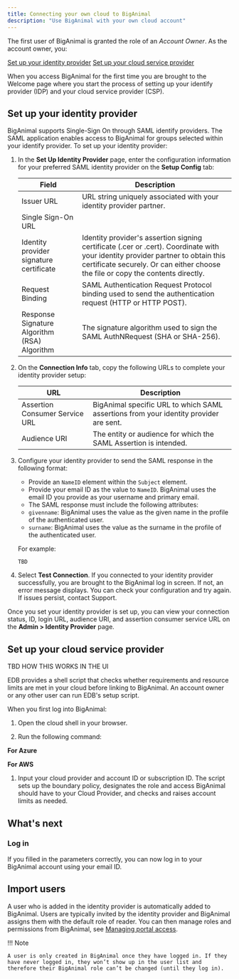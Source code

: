 ```yaml
---
title: Connecting your own cloud to BigAnimal
description: "Use BigAnimal with your own cloud account" 
---
```


The first user of BigAnimal is granted the role of an *Account Owner*. As the account owner, you:

[Set up your identity provider]()
[Set up your cloud service provider]()

When you access BigAnimal for the first time you are brought to the Welcome page where you start the process of setting up your identify provider (IDP) and your cloud service provider (CSP). 

## Set up your identity provider
BigAnimal supports Single-Sign On through SAML identify providers. The SAML application enables access to BigAnimal for groups selected within your identify provider. To set up your identity provider:


1. In the **Set Up Identity Provider** page, enter the configuration information for your preferred SAML identity provider on the **Setup Config** tab:

   | Field | Description |
   | ----- | ----------- |
   | Issuer URL | URL string uniquely associated with your identity provider partner. |
   | Single Sign-On URL | |
   | Identity provider signature certificate | Identity provider's assertion signing certificate (.cer or .cert). Coordinate with your identity provider partner to obtain this certificate securely. Or can either choose the file or copy the contents directly. |
   | Request Binding | SAML Authentication Request Protocol binding used to send the authentication request (HTTP or HTTP POST). |
   | Response Signature Algorithm (RSA) Algorithm | The signature algorithm used to sign the SAML AuthNRequest (SHA or SHA-256). |

1. On the **Connection Info** tab, copy the following URLs to complete your identity provider setup:  
   
   | URL                            | Description |
   | ------------------------------ | ----------- |
   | Assertion Consumer Service URL | BigAnimal specific URL to which SAML assertions from your identity provider are sent. |
   | Audience URI                   | The entity or audience for which the SAML Assertion is intended. |

1. Configure your identity provider to send the SAML response in the following format:
   - Provide an `NameID` element within the `Subject` element.
   - Provide your email ID as the value to `NameID`. BigAnimal uses the email ID you provide as your username and primary email.
   - The SAML response must include the following attributes:
   - `givenname`: BigAnimal uses the value as the given name in the profile of the authenticated user.
   - `surname`: BigAnimal uses the value as the surname in the profile of the authenticated user.

   For example:

   ```
   TBD
   ```
1. Select **Test Connection**. If you connected to your identity provider successfully, you are brought to the BigAnimal log in screen. If not, an error message displays. You can check your configuration and try again. If issues persist, contact Support. 

Once you set your identity provider is set up, you can view your connection status, ID, login URL, audience URI, and assertion consumer service URL on the **Admin > Identity Provider** page.

## Set up your cloud service provider

TBD HOW THIS WORKS IN THE UI

EDB provides a shell script that checks whether requirements and resource limits are met in your cloud before linking to BigAnimal. An account owner or any other user can run EDB's setup script.

When you first log into BigAnimal:

1. Open the cloud shell in your browser.

1. Run the following command:

 **For Azure**

 **For AWS**

1. Input your cloud provider and account ID or subscription ID. The script sets up the boundary policy, designates the role and access BigAnimal should have to your Cloud Provider, and checks and raises account limits as needed.

## What's next

### Log in

If you filled in the parameters correctly, you can now log in to your BigAnimal account using your email ID.

## Import users

A user who is added in the identity provider is automatically added to BigAnimal. Users are typically invited by the identity provider and BigAnimal assigns them with the default role of reader. You can then manage roles and permissions from BigAnimal, see [Managing portal access](../../administering_cluster/01_portal_access/). 

!!! Note
    
    A user is only created in BigAnimal once they have logged in. If they have never logged in, they won’t show up in the user list and therefore their BigAnimal role can’t be changed (until they log in).
